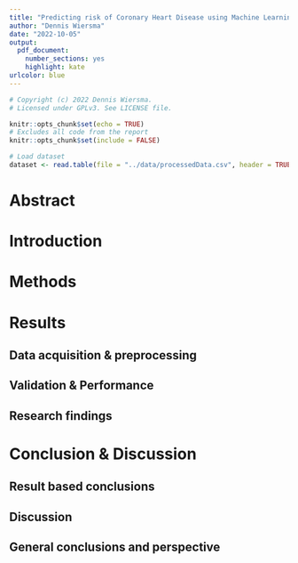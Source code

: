 ```yaml
---
title: "Predicting risk of Coronary Heart Disease using Machine Learning"
author: "Dennis Wiersma"
date: "2022-10-05"
output: 
  pdf_document: 
    number_sections: yes
    highlight: kate
urlcolor: blue
---
```


```r
# Copyright (c) 2022 Dennis Wiersma.
# Licensed under GPLv3. See LICENSE file.
```

```r
knitr::opts_chunk$set(echo = TRUE)
# Excludes all code from the report
knitr::opts_chunk$set(include = FALSE)
```

```r
# Load dataset
dataset <- read.table(file = "../data/processedData.csv", header = TRUE, sep = ",", stringsAsFactors = TRUE)
```

\newpage

# Abstract
\newpage

\tableofcontents
\newpage

# Introduction
\newpage

# Methods
\newpage

# Results
## Data acquisition & preprocessing
## Validation & Performance
## Research findings
\newpage

# Conclusion & Discussion
## Result based conclusions
## Discussion
## General conclusions and perspective
\newpage
